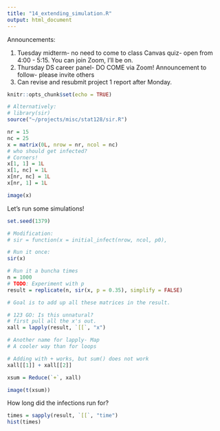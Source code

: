 ```yaml
---
title: "14_extending_simulation.R"
output: html_document
---
```


Announcements:

1. Tuesday midterm- no need to come to class
  Canvas quiz- open from 4:00 - 5:15.
  You can join Zoom, I'll be on.
2. Thursday DS career panel- DO COME via Zoom!
  Announcement to follow- please invite others
3. Can revise and resubmit project 1 report after Monday.


```r
knitr::opts_chunk$set(echo = TRUE)
```


```r
# Alternatively:
# library(sir)
source("~/projects/misc/stat128/sir.R")
```

```r
nr = 15
nc = 25
x = matrix(0L, nrow = nr, ncol = nc)
# who should get infected?
# Corners!
x[1, 1] = 1L
x[1, nc] = 1L
x[nr, nc] = 1L
x[nr, 1] = 1L

image(x)

```

Let's run some simulations!

```r
set.seed(1379)

# Modification:
# sir = function(x = initial_infect(nrow, ncol, p0),

# Run it once:
sir(x)

# Run it a buncha times
n = 1000
# TODO: Experiment with p
result = replicate(n, sir(x, p = 0.35), simplify = FALSE)

# Goal is to add up all these matrices in the result.

# 123 GO: Is this unnatural?
# first pull all the x's out.
xall = lapply(result, `[[`, "x")

# Another name for lapply- Map
# A cooler way than for loops

# Adding with + works, but sum() does not work
xall[[1]] + xall[[2]]

xsum = Reduce(`+`, xall)

image(t(xsum))
```

How long did the infections run for?
```r
times = sapply(result, `[[`, "time")
hist(times)
```

